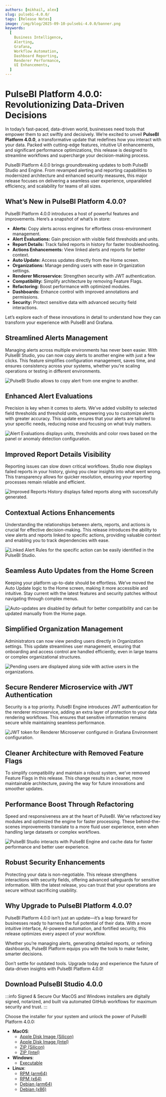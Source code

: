 ```yaml
---
authors: [mikhail, alex]
slug: pulsebi-4.0.0/
tags: [Release Notes]
image: /img/blog/2025-09-10-pulsebi-4.0.0/banner.png
keywords:
  [
    Business Intelligence,
    Alerting,
    Grafana,
    Workflow Automation,
    Dashboard Reporting,
    Renderer Performance,
    UI Enhancements,
  ]
---
```



# PulseBI Platform 4.0.0: Revolutionizing Data-Driven Decisions

In today’s fast-paced, data-driven world, businesses need tools that empower them to act swiftly and decisively. We’re excited to unveil **PulseBI Platform 4.0.0**, a transformative update that redefines how you interact with your data. Packed with cutting-edge features, intuitive UI enhancements, and significant performance optimizations, this release is designed to streamline workflows and supercharge your decision-making process.

PulseBI Platform 4.0.0 brings groundbreaking updates to both PulseBI Studio and Engine. From revamped alerting and reporting capabilities to modernized architecture and enhanced security measures, this major release focuses on delivering a seamless user experience, unparalleled efficiency, and scalability for teams of all sizes.

## What’s New in PulseBI Platform 4.0.0?

PulseBI Platform 4.0.0 introduces a host of powerful features and improvements. Here’s a snapshot of what’s in store:

- **Alerts:** Copy alerts across engines for effortless cross-environment management.
- **Alert Evaluations:** Gain precision with visible field thresholds and units.
- **Report Details:** Track failed reports in history for faster troubleshooting.
- **Actions Enhancements:** View linked alerts and reports for better context.
- **Auto Update:** Access updates directly from the Home screen.
- **Organizations:** Manage pending users with ease in Organization settings.
- **Renderer Microservice:** Strengthen security with JWT authentication.
- **Compatibility:** Simplify architecture by removing Feature Flags.
- **Refactoring:** Boost performance with optimized modules.
- **Dashboards:** Enhance control with improved annotations and permissions.
- **Security:** Protect sensitive data with advanced security field interactions.

Let’s explore each of these innovations in detail to understand how they can transform your experience with PulseBI and Grafana.

## Streamlined Alerts Management

Managing alerts across multiple environments has never been easier. With PulseBI Studio, you can now copy alerts to another engine with just a few clicks. This feature simplifies configuration management, saves time, and ensures consistency across your systems, whether you're scaling operations or testing in different environments.

<Image
  title="PulseBI Studio allows to copy alert from one engine to another."
  src="/img/blog/2025-09-10-pulsebi-4.0.0/alert-copy.gif"
/>

## Enhanced Alert Evaluations

Precision is key when it comes to alerts. We’ve added visibility to selected field thresholds and threshold units, empowering you to customize alerts with greater accuracy. This update ensures that your alerts are tailored to your specific needs, reducing noise and focusing on what truly matters.

<Image
  title="Alert Evaluations displays units, thresholds and color rows based on the panel or anomaly detection configuration."
  src="/img/blog/2025-09-10-pulsebi-4.0.0/alert-evaluation.png"
/>

## Improved Report Details Visibility

Reporting issues can slow down critical workflows. Studio now displays failed reports in your history, giving you clear insights into what went wrong. This transparency allows for quicker resolution, ensuring your reporting processes remain reliable and efficient.

<Image
  title="Improved Reports History displays failed reports along with successfully generated."
  src="/img/blog/2025-09-10-pulsebi-4.0.0/reports.png"
/>

## Contextual Actions Enhancements

Understanding the relationships between alerts, reports, and actions is crucial for effective decision-making. This release introduces the ability to view alerts and reports linked to specific actions, providing valuable context and enabling you to track dependencies with ease.

<Image
  title="Linked Alert Rules for the specific action can be easily identified in the PulseBI Studio."
  src="/img/blog/2025-09-10-pulsebi-4.0.0/linked-actions.png"
/>

## Seamless Auto Updates from the Home Screen

Keeping your platform up-to-date should be effortless. We’ve moved the Auto Update logic to the Home screen, making it more accessible and intuitive. Stay current with the latest features and security patches without navigating through complex menus.

<Image
  title="Auto-updates are disabled by default for better compatibility and can be updated manually from the Home page."
  src="/img/blog/2025-09-10-pulsebi-4.0.0/home.png"
/>

## Simplified Organization Management

Administrators can now view pending users directly in Organization settings. This update streamlines user management, ensuring that onboarding and access control are handled efficiently, even in large teams or complex organizational structures.

<Image
  title="Pending users are displayed along side with active users in the organizations."
  src="/img/blog/2025-09-10-pulsebi-4.0.0/organization.png"
/>

## Secure Renderer Microservice with JWT Authentication

Security is a top priority. PulseBI Engine introduces JWT authentication for the renderer microservice, adding an extra layer of protection to your data rendering workflows. This ensures that sensitive information remains secure while maintaining seamless performance.

<Image
  title="JWT token for Renderer Microserver configured in Grafana Environment configuration."
  src="/img/blog/2025-09-10-pulsebi-4.0.0/jwt-token.png"
/>

## Cleaner Architecture with Removed Feature Flags

To simplify compatibility and maintain a robust system, we’ve removed Feature Flags in this release. This change results in a cleaner, more maintainable architecture, paving the way for future innovations and smoother updates.

## Performance Boost Through Refactoring

Speed and responsiveness are at the heart of PulseBI. We’ve refactored key modules and optimized the engine for faster processing. These behind-the-scenes improvements translate to a more fluid user experience, even when handling large datasets or complex workflows.

<Image
  title="PulseBI Studio interacts with PulseBI Engine and cache data for faster performance and better user experience."
  src="/img/docs/business-studio.gif"
/>

## Robust Security Enhancements

Protecting your data is non-negotiable. This release strengthens interactions with security fields, offering advanced safeguards for sensitive information. With the latest release, you can trust that your operations are secure without sacrificing usability.

## Why Upgrade to PulseBI Platform 4.0.0?

PulseBI Platform 4.0.0 isn’t just an update—it’s a leap forward for businesses ready to harness the full potential of their data. With a more intuitive interface, AI-powered automation, and fortified security, this release optimizes every aspect of your workflow.

Whether you’re managing alerts, generating detailed reports, or refining dashboards, PulseBI Platform equips you with the tools to make faster, smarter decisions.

Don’t settle for outdated tools. Upgrade today and experience the future of data-driven insights with PulseBI Platform 4.0.0!

## Download PulseBI Studio 4.0.0

:::info Signed & Secure
Our MacOS and Windows installers are digitally signed, notarized, and built via automated GitHub workflows for maximum security and trust.
:::

Choose the installer for your system and unlock the power of PulseBI Platform 4.0.0:

- **MacOS**:
  - [Apple Disk Image (Silicon)](https://github.com/VolkovLabs/pulsebi/releases/download/v4.0.0/PulseBI.Studio-4.0.0-arm64.dmg)
  - [Apple Disk Image (Intel)](https://github.com/VolkovLabs/pulsebi/releases/download/v4.0.0/PulseBI.Studio-4.0.0-x64.dmg)
  - [ZIP (Silicon)](https://github.com/VolkovLabs/pulsebi/releases/download/v4.0.0/PulseBI.Studio-darwin-arm64-4.0.0.zip)
  - [ZIP (Intel)](https://github.com/VolkovLabs/pulsebi/releases/download/v4.0.0/PulseBI.Studio-darwin-x64-4.0.0.zip)
- **Windows**:
  - [Executable](https://github.com/VolkovLabs/pulsebi/releases/download/v4.0.0/PulseBI.Studio-4.0.0.Setup.exe)
- **Linux**:
  - [RPM (arm64)](https://github.com/VolkovLabs/pulsebi/releases/download/v4.0.0/pulsebi-studio-4.0.0-1.arm64.rpm)
  - [RPM (x64)](https://github.com/VolkovLabs/pulsebi/releases/download/v4.0.0/pulsebi-studio-4.0.0-1.x86_64.rpm)
  - [Debian (arm64)](https://github.com/VolkovLabs/pulsebi/releases/download/v4.0.0/pulsebi-studio_4.0.0_arm64.deb)
  - [Debian (x86)](https://github.com/VolkovLabs/pulsebi/releases/download/v4.0.0/pulsebi-studio_4.0.0_amd64.deb)

<GettingStarted />

<Feedback />
